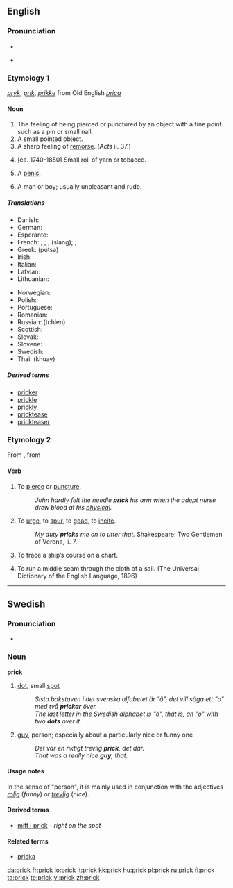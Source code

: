 {{wikipedia|dab=prick}}
==English==

===Pronunciation===
* {{IPA|/prɪk/}}
* {{SAMPA|/prIk/}}
*: {{rhymes|ɪk}}

===Etymology 1===
{{ME.}} ''[[pryk]]'', ''[[prik]]'', ''[[prikke]]'' from Old English ''[[prica]]''

====Noun====
{{en-noun}}

# The feeling of being pierced or punctured by an object with a fine point such as a pin or small nail.
# A small pointed object.
# A sharp feeling of [[remorse]]. (''Acts'' ii. 37.)
# {{nautical|obsolete}} [ca. 1740-1850] Small roll of yarn or tobacco.
# {{slang|vulgar|especially|_|US}} A [[penis]].
# {{US|UK|slang|pejorative}} A man or boy; usually unpleasant and rude.

=====Translations=====
{{trans-top|(Slang) A penis}}
* Danish: {{t+|da|prik|n}}
* German: {{t+|de|Pimmel|m}}
* Esperanto: {{t+|eo|kaco}} 
* French: {{t+|fr|bite|f}}; {{t+|fr|paf|m}}; {{t+|fr|pine|f}}; {{t+|fr|queue|f}} (slang); {{t+|fr|vit|m}}; {{t+|fr|zob|m}} 
* Greek: {{t-|el|πούτσα}} (pútsa) {{f}}
* Irish: {{t-|ga|slat}}
* Italian: {{t-|it|kazzo}} 
* Latvian: {{t-|lv|}}
* Lithuanian: {{t-|lt|bybis}} 
{{trans-mid}}
* Norwegian: {{t+|no|pikk}}
* Polish: {{t+|pl|chuj}}
* Portuguese: {{t+|pt|pau}}
* Romanian: {{t+|ro|pula}}
* Russian: {{t+|ru|член}} (tchlen)
* Scottish: {{t-|gd|bod}}
* Slovak: {{t-|sk|kurac}}
* Slovene: {{t-|sl|kokot}}
* Swedish: {{t+|sv|kuk}}
* Thai: {{t-|th|ควย}} (khuay)
{{trans-bottom}}

=====Derived terms=====
* [[pricker]]
* [[prickle]]
* [[prickly]]
* [[pricktease]]
* [[prickteaser]]

===Etymology 2===
From {{etyl|enm|en}} {{term|prikken||lang=enm}}, from {{etyl|ang|en}} {{term|prician||lang=ang}}

====Verb====
{{en-verb}}

# {{transitive}} To [[pierce]] or [[puncture]].
#: ''John hardly felt the needle '''prick''' his arm when the adept nurse drew blood at his [[physical]].''
# {{transitive|figurative}} To [[urge]], to [[spur]], to [[goad]], to [[incite]].
#: ''My duty '''pricks''' me on to utter that.'' Shakespeare: Two Gentlemen of Verona, ii. 7.
# {{nautical|obsolete}} To trace a ship’s course on a chart.
# {{nautical|obsolete}} To run a middle seam through the cloth of a sail. (The Universal Dictionary of the English Language, 1896)

----

==Swedish==

===Pronunciation===
* {{audio|Sv-en prick.ogg|audio}}

===Noun===
{{sv-noun-reg-ar}}
'''prick''' {{c}}

# [[dot]], small [[spot]]
#: ''Sista bokstaven i det svenska alfabetet är "ö", det vill säga ett "o" med två '''prickar''' över.''
#: ''The last letter in the Swedish alphabet is "ö", that is, an "o" with two '''dots''' over it.''
# [[guy]], person; especially about a particularly nice or funny one
#: ''Det var en riktigt trevlig '''prick''', det där.''
#: ''That was a really nice '''guy''', that.''

====Usage notes====
In the sense of "person", it is mainly used in conjunction with the adjectives ''[[rolig]]'' (''funny'') or ''[[trevlig]]'' (''nice'').

====Derived terms====
* [[mitt i prick]] - ''right on the spot''

====Related terms====
* [[pricka]]

[[da:prick]]
[[fr:prick]]
[[io:prick]]
[[it:prick]]
[[kk:prick]]
[[hu:prick]]
[[pl:prick]]
[[ru:prick]]
[[fi:prick]]
[[ta:prick]]
[[te:prick]]
[[vi:prick]]
[[zh:prick]]